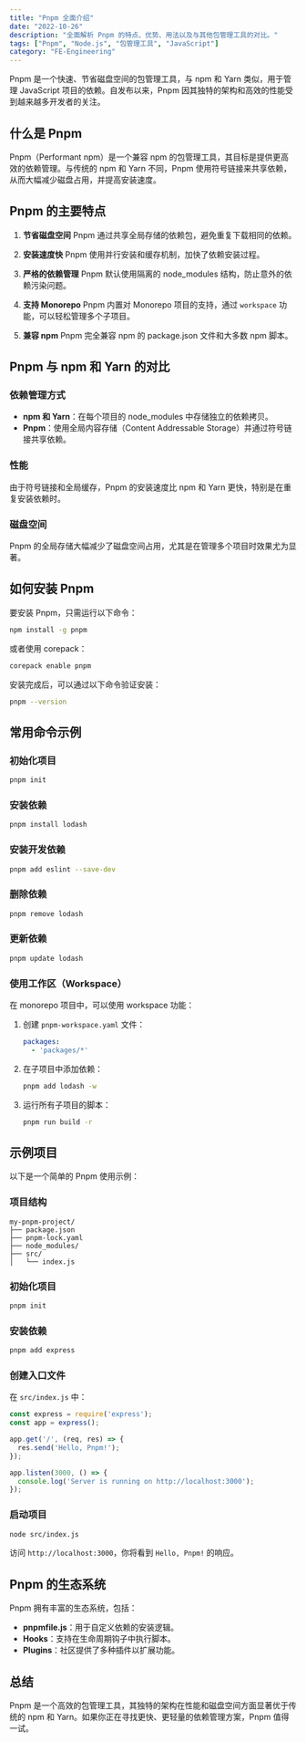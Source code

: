 ```yaml
---
title: "Pnpm 全面介绍"
date: "2022-10-26"
description: "全面解析 Pnpm 的特点、优势、用法以及与其他包管理工具的对比。"
tags: ["Pnpm", "Node.js", "包管理工具", "JavaScript"]
category: "FE-Engineering"
---
```


Pnpm 是一个快速、节省磁盘空间的包管理工具，与 npm 和 Yarn 类似，用于管理 JavaScript 项目的依赖。自发布以来，Pnpm 因其独特的架构和高效的性能受到越来越多开发者的关注。

## 什么是 Pnpm

Pnpm（Performant npm）是一个兼容 npm 的包管理工具，其目标是提供更高效的依赖管理。与传统的 npm 和 Yarn 不同，Pnpm 使用符号链接来共享依赖，从而大幅减少磁盘占用，并提高安装速度。

## Pnpm 的主要特点

1. **节省磁盘空间**
   Pnpm 通过共享全局存储的依赖包，避免重复下载相同的依赖。

2. **安装速度快**
   Pnpm 使用并行安装和缓存机制，加快了依赖安装过程。

3. **严格的依赖管理**
   Pnpm 默认使用隔离的 node_modules 结构，防止意外的依赖污染问题。

4. **支持 Monorepo**
   Pnpm 内置对 Monorepo 项目的支持，通过 `workspace` 功能，可以轻松管理多个子项目。

5. **兼容 npm**
   Pnpm 完全兼容 npm 的 package.json 文件和大多数 npm 脚本。

## Pnpm 与 npm 和 Yarn 的对比

### 依赖管理方式

- **npm 和 Yarn**：在每个项目的 node_modules 中存储独立的依赖拷贝。
- **Pnpm**：使用全局内容存储（Content Addressable Storage）并通过符号链接共享依赖。

### 性能

由于符号链接和全局缓存，Pnpm 的安装速度比 npm 和 Yarn 更快，特别是在重复安装依赖时。

### 磁盘空间

Pnpm 的全局存储大幅减少了磁盘空间占用，尤其是在管理多个项目时效果尤为显著。

## 如何安装 Pnpm

要安装 Pnpm，只需运行以下命令：

```bash
npm install -g pnpm
```

或者使用 corepack：

```bash
corepack enable pnpm
```

安装完成后，可以通过以下命令验证安装：

```bash
pnpm --version
```

## 常用命令示例

### 初始化项目

```bash
pnpm init
```

### 安装依赖

```bash
pnpm install lodash
```

### 安装开发依赖

```bash
pnpm add eslint --save-dev
```

### 删除依赖

```bash
pnpm remove lodash
```

### 更新依赖

```bash
pnpm update lodash
```

### 使用工作区（Workspace）

在 monorepo 项目中，可以使用 workspace 功能：

1. 创建 `pnpm-workspace.yaml` 文件：

   ```yaml
   packages:
     - 'packages/*'
   ```

2. 在子项目中添加依赖：

   ```bash
   pnpm add lodash -w
   ```

3. 运行所有子项目的脚本：

   ```bash
   pnpm run build -r
   ```

## 示例项目

以下是一个简单的 Pnpm 使用示例：

### 项目结构

```
my-pnpm-project/
├── package.json
├── pnpm-lock.yaml
├── node_modules/
├── src/
│   └── index.js
```

### 初始化项目

```bash
pnpm init
```

### 安装依赖

```bash
pnpm add express
```

### 创建入口文件

在 `src/index.js` 中：

```javascript
const express = require('express');
const app = express();

app.get('/', (req, res) => {
  res.send('Hello, Pnpm!');
});

app.listen(3000, () => {
  console.log('Server is running on http://localhost:3000');
});
```

### 启动项目

```bash
node src/index.js
```

访问 `http://localhost:3000`，你将看到 `Hello, Pnpm!` 的响应。

## Pnpm 的生态系统

Pnpm 拥有丰富的生态系统，包括：

- **pnpmfile.js**：用于自定义依赖的安装逻辑。
- **Hooks**：支持在生命周期钩子中执行脚本。
- **Plugins**：社区提供了多种插件以扩展功能。

## 总结

Pnpm 是一个高效的包管理工具，其独特的架构在性能和磁盘空间方面显著优于传统的 npm 和 Yarn。如果你正在寻找更快、更轻量的依赖管理方案，Pnpm 值得一试。
